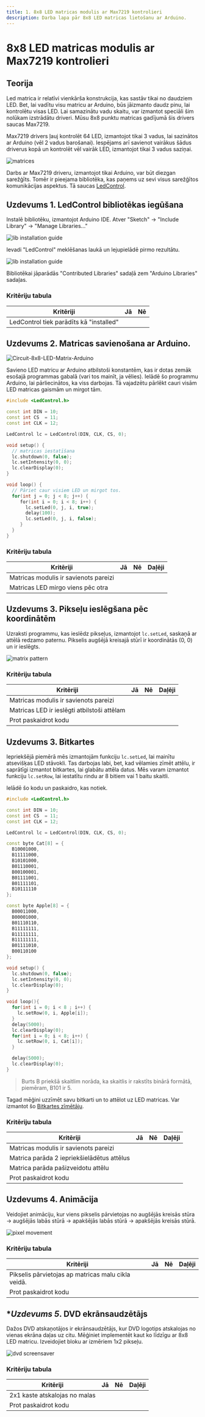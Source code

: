---
title: 1. 8x8 LED matricas modulis ar Max7219 kontrolieri
description: Darba lapa pār 8x8 LED matricas lietošanu ar Arduino.
---
# 8x8 LED matricas modulis ar Max7219 kontrolieri
  
## Teorija

Led matrica ir relatīvi vienkārša konstrukcija, kas sastāv tikai no daudziem LED. Bet, lai vadītu visu matricu ar Arduino, būs jāizmanto daudz pinu, lai kontrolētu visas LED. Lai samazinātu vadu skaitu, var izmantot speciāli šim nolūkam izstrādātu driveri. Mūsu 8x8 punktu matricas gadījumā šis drivers saucas Max7219.

Max7219 drivers  ļauj kontrolēt 64 LED, izmantojot tikai 3 vadus, lai sazinātos ar Arduino (vēl 2 vadus barošanai). Iespējams arī savienot vairākus šādus driverus kopā un kontrolēt vēl vairāk LED, izmantojot tikai 3 vadus saziņai.

![matrices](/images/matrices.png)

Darbs ar Max7219 driveru, izmantojot tikai Arduino, var būt diezgan sarežģīts. Tomēr ir pieejama bibliotēka, kas paņems uz sevi visus sarežģītos komunikācijas aspektus. Tā saucas [LedControl](https://github.com/wayoda/LedControl).

## Uzdevums 1. LedControl bibliotēkas iegūšana

Instalē bibliotēku, izmantojot Arduino IDE. Atver "Sketch" -> "Include Library" -> "Manage Libraries..."

![lib installation guide](/images/lib-install.png)

Ievadi "LedControl" meklēšanas laukā un lejupielādē pirmo rezultātu.

![lib installation guide](/images/lib-manager.png)

Bibliotēkai jāparādās "Contributed Libraries" sadaļā zem "Arduino Libraries" sadaļas.

### Kritēriju tabula

|            Kritēriji                     | Jā | Nē |
| ---------------------------------------- | -- | -- |
| LedControl tiek parādīts kā  "installed" |    |    |

## Uzdevums 2. Matricas savienošana ar Arduino.

![Circuit-8x8-LED-Matrix-Arduino](/images/matrix-pinout.webp)

Savieno LED matricu ar Arduino atbilstoši konstantēm, kas ir dotas zemāk esošajā programmas gabalā (vari tos mainīt, ja vēlies). Ielādē šo programmu Arduino, lai pārliecinātos, ka viss darbojas. Tā vajadzētu pārlēkt cauri visām LED matricas gaismām un mirgot tām.

```c++
#include <LedControl.h>

const int DIN = 10;
const int CS  = 11;
const int CLK = 12;

LedControl lc = LedControl(DIN, CLK, CS, 0);

void setup() {
  // matricas iestatīšana
  lc.shutdown(0, false);
  lc.setIntensity(0, 0);
  lc.clearDisplay(0);
}

void loop() {
  // Pāriet caur visiem LED un mirgot tos.
  for(int j = 0; j < 8; j++) {
     for(int i = 0; i < 8; i++) {
       lc.setLed(0, j, i, true);
       delay(100);
       lc.setLed(0, j, i, false);
     }
  }
}
```

### Kritēriju tabula

|       Kritēriji                                        | Jā | Nē | Daļēji |
| ------------------------------------------------------ | -- | -- | ------ |
| Matricas modulis ir savienots pareizi                  |    |    |        |
| Matricas LED mirgo viens pēc otra                      |    |    |        |

## Uzdevums 3. Pikseļu ieslēgšana pēc koordinātēm

Uzraksti programmu, kas ieslēdz pikseļus, izmantojot `lc.setLed`, saskaņā ar attēlā redzamo paternu. Pikselis augšējā kreisajā stūrī ir koordinātās (0, 0) un ir ieslēgts.

![matrix pattern](/images/matrix-pattern.png)

### Kritēriju tabula


|       Kritēriji                                        | Jā | Nē | Daļēji |
| ------------------------------------------------------ | -- | -- | ------ |
| Matricas modulis ir savienots pareizi                  |    |    |        |
| Matricas LED ir ieslēgti atbilstoši attēlam            |    |    |        |
| Prot paskaidrot kodu                                   |    |    |        |

## Uzdevums 3. Bitkartes

Iepriekšējā piemērā mēs izmantojām funkciju `lc.setLed`, lai mainītu atsevišķas LED stāvokli. Tas darbojas labi, bet, kad vēlamies zīmēt attēlu, ir saprātīgi izmantot bitkartes, lai glabātu attēla datus. Mēs varam izmantot funkciju `lc.setRow`, lai iestatītu rindu ar 8 bitiem vai 1 baitu skaitli.

Ielādē šo kodu un paskaidro, kas notiek.

```c++
#include <LedControl.h>

const int DIN = 10;
const int CS  = 11;
const int CLK = 12;

LedControl lc = LedControl(DIN, CLK, CS, 0);

const byte Cat[8] = {
  B10001000,
  B11111000,
  B10101000,
  B01110001,
  B00100001,
  B01111001,
  B01111101,
  B10111110
};

const byte Apple[8] = {
  B00011000,
  B00001000,
  B01110110,
  B11111111,
  B11111111,
  B11111111,
  B01111010,
  B00110100
};

void setup() {
  lc.shutdown(0, false);
  lc.setIntensity(0, 0);
  lc.clearDisplay(0);
}

void loop(){
  for(int i = 0; i < 8 ; i++) {
    lc.setRow(0, i, Apple[i]);
  }
  delay(5000);
  lc.clearDisplay(0);
  for(int i = 0; i < 8; i++) {
    lc.setRow(0, i, Cat[i]);
  }

  delay(5000);
  lc.clearDisplay(0);
}
```

> Burts B priekšā skaitlim norāda, ka skaitlis ir rakstīts binārā formātā, piemēram, B101 ir 5.

Tagad mēģini uzzīmēt savu bitkarti un to attēlot uz LED matricas. Var izmantot šo [Bitkartes zīmētāju](/lv/tools/bitmapDrawer).

### Kritēriju tabula

|       Kritēriji                                          | Jā | Nē | Daļēji |
| -------------------------------------------------------- | -- | -- | ------ |
| Matricas modulis ir savienots pareizi                    |    |    |        |
| Matrica parāda 2 iepriekšielādētus attēlus               |    |    |        |
| Matrica parāda pašizveidotu attēlu                       |    |    |        |
| Prot paskaidrot kodu                                     |    |    |        |

## Uzdevums 4. Animācija

Veidojiet animāciju, kur viens pikselis pārvietojas no augšējās kreisās stūra -> augšējās labās stūrā -> apakšējās labās stūrā -> apakšējās kreisās stūrā.

![pixel movement](/images/matrix-animation.png)

### Kritēriju tabula

|       Kritēriji                                        | Jā | Nē | Daļēji |
| ------------------------------------------------------ | -- | -- | ------ |
| Pikselis pārvietojas ap matricas malu cikla veidā.     |    |    |        |
| Prot paskaidrot kodu                                   |    |    |        |

## **Uzdevums 5*. DVD ekrānsaudzētājs

Dažos DVD atskaņotājos ir ekrānsaudzētājs, kur DVD logotips atskalojas no vienas ekrāna daļas uz citu. Mēģiniet implementēt kaut ko līdzīgu ar 8x8 LED matricu. Izveidojiet bloku ar izmēriem 1x2 pikseļu.

![dvd screensaver](https://media3.giphy.com/media/v1.Y2lkPTc5MGI3NjExM3diaXRkYzZ6ODZjOTcwOWl0YmNnajZhOXBybXB4MWRrbjk4dWl6cyZlcD12MV9pbnRlcm5hbF9naWZfYnlfaWQmY3Q9Zw/jqwzq0LoZOfLqqJZ0b/giphy.gif)

### Kritēriju tabula

|       Kritēriji                     | Jā | Nē | Daļēji |
| ----------------------------------- | -- | -- | ------ |
| 2x1 kaste atskalojas no malas       |    |    |        |
| Prot paskaidrot kodu                |    |    |        |